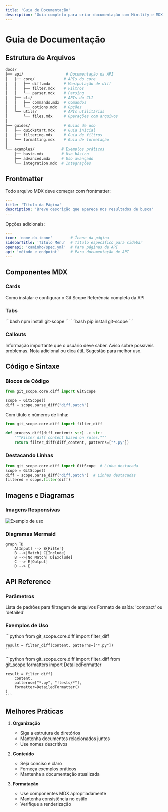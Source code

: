 ```yaml
---
title: 'Guia de Documentação'
description: 'Guia completo para criar documentação com Mintlify e MDX'
---
```


# Guia de Documentação

## Estrutura de Arquivos

```bash
docs/
├── api/                   # Documentação da API
│   ├── core/             # APIs do core
│   │   ├── diff.mdx      # Manipulação de diff
│   │   ├── filter.mdx    # Filtros
│   │   └── parser.mdx    # Parsing
│   ├── cli/              # APIs do CLI
│   │   ├── commands.mdx  # Comandos
│   │   └── options.mdx   # Opções
│   └── utils/            # APIs utilitárias
│       └── files.mdx     # Operações com arquivos
│
├── guides/               # Guias de uso
│   ├── quickstart.mdx    # Guia inicial
│   ├── filtering.mdx     # Guia de filtros
│   └── formatting.mdx    # Guia de formatação
│
└── examples/            # Exemplos práticos
    ├── basic.mdx        # Uso básico
    ├── advanced.mdx     # Uso avançado
    └── integration.mdx  # Integrações
```

## Frontmatter

Todo arquivo MDX deve começar com frontmatter:

```yaml
---
title: 'Título da Página'
description: 'Breve descrição que aparece nos resultados de busca'
---
```

Opções adicionais:
```yaml
---
icon: 'nome-do-icone'        # Ícone da página
sidebarTitle: 'Título Menu'  # Título específico para sidebar
openapi: 'caminho/spec.yml'  # Para páginas de API
api: 'método e endpoint'     # Para documentação de API
---
```

## Componentes MDX

### Cards

<CardGroup>
  <Card title="Instalação" icon="download" href="/guides/installation">
    Como instalar e configurar o Git Scope
  </Card>
  <Card title="API" icon="code" href="/api/core/diff">
    Referência completa da API
  </Card>
</CardGroup>

### Tabs

<Tabs>
  <Tab title="npm">
    ```bash
    npm install git-scope
    ```
  </Tab>
  <Tab title="pip">
    ```bash
    pip install git-scope
    ```
  </Tab>
</Tabs>

### Callouts

<Info>
  Informação importante que o usuário deve saber.
</Info>

<Warning>
  Aviso sobre possíveis problemas.
</Warning>

<Note>
  Nota adicional ou dica útil.
</Note>

<Tip>
  Sugestão para melhor uso.
</Tip>

## Código e Sintaxe

### Blocos de Código

```python
from git_scope.core.diff import GitScope

scope = GitScope()
diff = scope.parse_diff("diff.patch")
```

Com título e números de linha:

```python showLineNumbers title="examples/basic.py"
from git_scope.core.diff import filter_diff

def process_diff(diff_content: str) -> str:
    """Filter diff content based on rules."""
    return filter_diff(diff_content, patterns=["*.py"])
```

### Destacando Linhas

```python {1,3-4}
from git_scope.core.diff import GitScope  # Linha destacada
scope = GitScope()
diff = scope.parse_diff("diff.patch")  # Linhas destacadas
filtered = scope.filter(diff)
```

## Imagens e Diagramas

### Imagens Responsivas

<Frame>
  <img src="/images/example.png" alt="Exemplo de uso" />
</Frame>

### Diagramas Mermaid

```mermaid
graph TD
    A[Input] --> B{Filter}
    B -->|Match| C[Include]
    B -->|No Match| D[Exclude]
    C --> E[Output]
    D --> E
```

## API Reference

### Parâmetros

<ParamField path="patterns" type="List[str]" required>
  Lista de padrões para filtragem de arquivos
</ParamField>

<ParamField path="format" type="str" default="compact">
  Formato de saída: 'compact' ou 'detailed'
</ParamField>

### Exemplos de Uso

<CodeGroup>
  <CodeBlock title="Básico">
    ```python
    from git_scope.core.diff import filter_diff
    
    result = filter_diff(content, patterns=["*.py"])
    ```
  </CodeBlock>
  
  <CodeBlock title="Avançado">
    ```python
    from git_scope.core.diff import filter_diff
    from git_scope.formatters import DetailedFormatter
    
    result = filter_diff(
        content,
        patterns=["*.py", "!tests/*"],
        formatter=DetailedFormatter()
    )
    ```
  </CodeBlock>
</CodeGroup>

## Melhores Práticas

1. **Organização**
   - Siga a estrutura de diretórios
   - Mantenha documentos relacionados juntos
   - Use nomes descritivos

2. **Conteúdo**
   - Seja conciso e claro
   - Forneça exemplos práticos
   - Mantenha a documentação atualizada

3. **Formatação**
   - Use componentes MDX apropriadamente
   - Mantenha consistência no estilo
   - Verifique a renderização